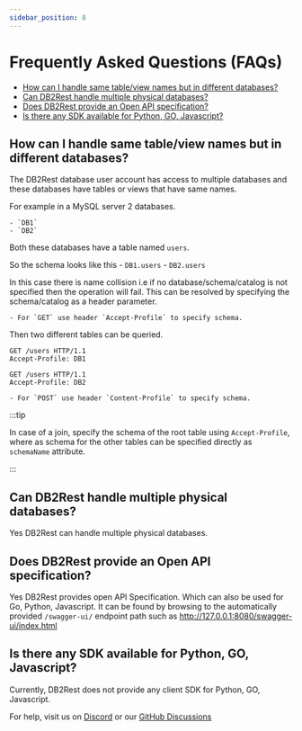 ```yaml
---
sidebar_position: 8
---
```



# Frequently Asked Questions (FAQs)

- [How can I handle same table/view names but in different databases?](#db-object-name-collision)
- [Can DB2Rest handle multiple physical databases?](#support_multiple_physical_databases)
- [Does DB2Rest provide an Open API specification?](#open_api_spec)
- [Is there any SDK available for Python, GO, Javascript?](#language_sdk)

<a name="db-object-name-collision"></a>
## How can I handle same table/view names but in different databases?

The DB2Rest database user account has access to multiple databases and these databases have tables or views that have same names.

For example in a MySQL server 2 databases.

    - `DB1`
    - `DB2`

Both these databases have a table named `users`.

So the schema looks like this
    - `DB1.users`
    - `DB2.users`


In this case there is name collision i.e if no database/schema/catalog is not specified then the operation will fail.
This can be resolved by specifying the schema/catalog as a header parameter.

    - For `GET` use header `Accept-Profile` to specify schema.

Then two different tables can be queried.

```
GET /users HTTP/1.1
Accept-Profile: DB1
```

```
GET /users HTTP/1.1
Accept-Profile: DB2
```
    - For `POST` use header `Content-Profile` to specify schema.

:::tip

In case of a join, specify the schema of the root table using `Accept-Profile`, where as schema for the other tables
can be specified directly as `schemaName` attribute.

:::


<a name="support_multiple_physical_databases"></a>
## Can DB2Rest handle multiple physical databases?

Yes DB2Rest can handle multiple physical databases.


<a name="open_api_spec"></a>
## Does DB2Rest provide an Open API specification?

Yes DB2Rest provides open API Specification. Which can also be used for Go, Python, Javascript. It can be found by browsing to the automatically provided `/swagger-ui/` endpoint path such as http://127.0.0.1:8080/swagger-ui/index.html


<a name="language_sdk"></a>
## Is there any SDK available for Python, GO, Javascript?

Currently, DB2Rest does not provide any client SDK for Python, GO, Javascript.


For help, visit us on <a href="https://discord.gg/gytFPNW656">Discord</a> or our <a href="https://github.com/kdhrubo/db2rest/discussions">GitHub Discussions</a>
